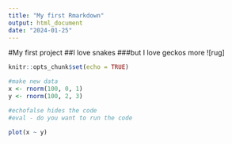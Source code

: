 ```yaml
---
title: "My first Rmarkdown"
output: html_document
date: "2024-01-25"
---
```



#My first project
##I love snakes
###but I love geckos more
![rug]

```r
knitr::opts_chunk$set(echo = TRUE)

```

 


```r
#make new data
x <- rnorm(100, 0, 1)
y <- rnorm(100, 2, 3)

#echofalse hides the code
#eval - do you want to run the code

plot(x ~ y)


```






